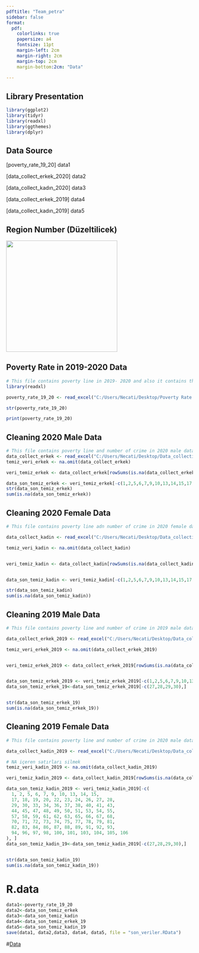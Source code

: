 ```yaml
---
pdftitle: "Team_petra" 
sidebar: false
format:
  pdf:
    colorlinks: true
    papersize: a4
    fontsize: 11pt
    margin-left: 2cm
    margin-right: 2cm
    margin-top: 2cm
    margin-bottom:2cm: "Data"
  
---
```


## Library Presentation

```r
library(ggplot2)
library(tidyr)
library(readxl)
library(ggthemes)
library(dplyr)


```

## Data Source

\[poverty_rate_19_20\] data1

\[data_collect_erkek_2020\] data2

\[data_collect_kadın_2020\] data3

\[data_collect_erkek_2019\] data4

\[data_collect_kadın_2019\] data5

## Region Number (Düzeltilicek)

![](/assets/photos/Reagions.jpeg){width="300"}

## Poverty Rate in 2019-2020 Data

```r
# This file contains poverty line in 2019- 2020 and also it contains this data in term of reginons:
library(readxl)

poverty_rate_19_20 <- read_excel("C:/Users/Necati/Desktop/Poverty Rate 2020-2019.xlsx")

str(poverty_rate_19_20)

print(poverty_rate_19_20)
```

## Cleaning 2020 Male Data

```r
# This file contains poverty line and number of crime in 2020 male data
data_collect_erkek <- read_excel("C:/Users/Necati/Desktop/Data_collection_erkek.xlsx")
temiz_veri_erkek <- na.omit(data_collect_erkek)          

veri_temiz_erkek <- data_collect_erkek[rowSums(is.na(data_collect_erkek)) != ncol(data_collect_erkek), ]

data_son_temiz_erkek <- veri_temiz_erkek[-c(1,2,5,6,7,9,10,13,14,15,17,18,19,20,22,23,24,26,27,28,29,30,33,34,36,37,38,40,41,43,44,45,47,48,49,50,51,53,54,55,57,58,59,61,62,63,65,66,67,68,70,71,72,73,74,75,77,78,79,81,82,83,84,86,87,88,89,91,92,93,94,96,97,98,100,101,103,104,105,106), ]
str(data_son_temiz_erkek)
sum(is.na(data_son_temiz_erkek))

```

## Cleaning 2020 Female Data

```r
# This file contains poverty line adn number of crime in 2020 female data

data_collect_kadin <- read_excel("C:/Users/Necati/Desktop/Data_collection_kadin.xlsx")

temiz_veri_kadin <- na.omit(data_collect_kadin)          


veri_temiz_kadin <- data_collect_kadin[rowSums(is.na(data_collect_kadin)) != ncol(data_collect_kadin), ]


data_son_temiz_kadin <- veri_temiz_kadin[-c(1,2,5,6,7,9,10,13,14,15,17,18,19,20,22,23,24,26,27,28,29,30,33,34,36,37,38,40,41,43,44,45,47,48,49,50,51,53,54,55,57,58,59,61,62,63,65,66,67,68,70,71,72,73,74,75,77,78,79,81,82,83,84,86,87,88,89,91,92,93,94,96,97,98,100,101,103,104,105,106), ]

str(data_son_temiz_kadin)
sum(is.na(data_son_temiz_kadin))


```

## Cleaning 2019 Male Data

```r
# This file contains poverty line and number of crime in 2019 male data

data_collect_erkek_2019 <- read_excel("C:/Users/Necati/Desktop/Data_collection_2019_erkek.xlsx")

temiz_veri_erkek_2019 <- na.omit(data_collect_erkek_2019)          


veri_temiz_erkek_2019 <- data_collect_erkek_2019[rowSums(is.na(data_collect_erkek_2019)) != ncol(data_collect_erkek_2019), ]


data_son_temiz_erkek_2019 <- veri_temiz_erkek_2019[-c(1,2,5,6,7,9,10,13,14,15,17,18,19,20,22,23,24,26,27,28,29,30,33,34,36,37,38,40,41,43,44,45,47,48,49,50,51,53,54,55,57,58,59,61,62,63,65,66,67,68,70,71,72,73,74,75,77,78,79,81,82,83,84,86,87,88,89,91,92,93,94,96,97,98,100,101,103,104,105,106), ]
data_son_temiz_erkek_19<-data_son_temiz_erkek_2019[-c(27,28,29,30),]


str(data_son_temiz_erkek_19)
sum(is.na(data_son_temiz_erkek_19))


```

## Cleaning 2019 Female Data

```r
# This file contains poverty line and number of crime in 2020 male data

data_collect_kadin_2019 <- read_excel("C:/Users/Necati/Desktop/Data_collection_2019_kadin.xlsx")

# NA içeren satırları silmek
temiz_veri_kadin_2019 <- na.omit(data_collect_kadin_2019)

veri_temiz_kadin_2019 <- data_collect_kadin_2019[rowSums(is.na(data_collect_kadin_2019)) != ncol(data_collect_kadin_2019), ]

data_son_temiz_kadin_2019 <- veri_temiz_kadin_2019[-c(
  1, 2, 5, 6, 7, 9, 10, 13, 14, 15,
  17, 18, 19, 20, 22, 23, 24, 26, 27, 28,
  29, 30, 33, 34, 36, 37, 38, 40, 41, 43,
  44, 45, 47, 48, 49, 50, 51, 53, 54, 55,
  57, 58, 59, 61, 62, 63, 65, 66, 67, 68,
  70, 71, 72, 73, 74, 75, 77, 78, 79, 81,
  82, 83, 84, 86, 87, 88, 89, 91, 92, 93,
  94, 96, 97, 98, 100, 101, 103, 104, 105, 106
), ]
data_son_temiz_kadin_19<-data_son_temiz_kadin_2019[-c(27,28,29,30),]


str(data_son_temiz_kadin_19)
sum(is.na(data_son_temiz_kadin_19))


```

# R.data

```r
data1<-poverty_rate_19_20
data2<-data_son_temiz_erkek
data3<-data_son_temiz_kadin
data4<-data_son_temiz_erkek_19
data5<-data_son_temiz_kadin_19
save(data1, data2,data3, data4, data5, file = "son_veriler.RData")
```

\#[Data](https://github.com/emu-hacettepe-analytics/emu430-fall2024-team-team_petra/blob/master/son_veriler.RData)
